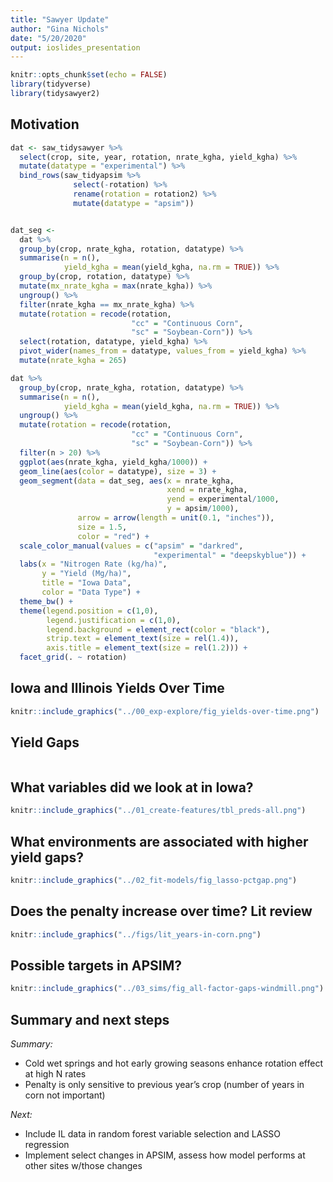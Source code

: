 ```yaml
---
title: "Sawyer Update"
author: "Gina Nichols"
date: "5/20/2020"
output: ioslides_presentation
---
```


```r
knitr::opts_chunk$set(echo = FALSE)
library(tidyverse)
library(tidysawyer2)
```

## Motivation

```r

dat <- saw_tidysawyer %>% 
  select(crop, site, year, rotation, nrate_kgha, yield_kgha) %>% 
  mutate(datatype = "experimental") %>% 
  bind_rows(saw_tidyapsim %>% 
              select(-rotation) %>% 
              rename(rotation = rotation2) %>% 
              mutate(datatype = "apsim"))


dat_seg <- 
  dat %>% 
  group_by(crop, nrate_kgha, rotation, datatype) %>%
  summarise(n = n(),
            yield_kgha = mean(yield_kgha, na.rm = TRUE)) %>% 
  group_by(crop, rotation, datatype) %>% 
  mutate(mx_nrate_kgha = max(nrate_kgha)) %>%
  ungroup() %>%
  filter(nrate_kgha == mx_nrate_kgha) %>% 
  mutate(rotation = recode(rotation,
                           "cc" = "Continuous Corn",
                           "sc" = "Soybean-Corn")) %>%
  select(rotation, datatype, yield_kgha) %>% 
  pivot_wider(names_from = datatype, values_from = yield_kgha) %>% 
  mutate(nrate_kgha = 265)

dat %>%
  group_by(crop, nrate_kgha, rotation, datatype) %>%
  summarise(n = n(),
            yield_kgha = mean(yield_kgha, na.rm = TRUE)) %>%
  ungroup() %>%
  mutate(rotation = recode(rotation,
                           "cc" = "Continuous Corn",
                           "sc" = "Soybean-Corn")) %>%
  filter(n > 20) %>%
  ggplot(aes(nrate_kgha, yield_kgha/1000)) +
  geom_line(aes(color = datatype), size = 3) +
  geom_segment(data = dat_seg, aes(x = nrate_kgha,
                                   xend = nrate_kgha,
                                   yend = experimental/1000,
                                   y = apsim/1000),
               arrow = arrow(length = unit(0.1, "inches")),
               size = 1.5,
               color = "red") +
  scale_color_manual(values = c("apsim" = "darkred",
                                "experimental" = "deepskyblue")) +
  labs(x = "Nitrogen Rate (kg/ha)",
       y = "Yield (Mg/ha)",
       title = "Iowa Data",
       color = "Data Type") +
  theme_bw() +
  theme(legend.position = c(1,0),
        legend.justification = c(1,0),
        legend.background = element_rect(color = "black"),
        strip.text = element_text(size = rel(1.4)),
        axis.title = element_text(size = rel(1.2))) +
  facet_grid(. ~ rotation)


```


## Iowa and Illinois Yields Over Time

```r
knitr::include_graphics("../00_exp-explore/fig_yields-over-time.png")

```

## Yield Gaps

```r

```


## What variables did we look at in Iowa?

```r
knitr::include_graphics("../01_create-features/tbl_preds-all.png")

```

## What environments are associated with higher yield gaps?

```r
knitr::include_graphics("../02_fit-models/fig_lasso-pctgap.png")

```

## Does the penalty increase over time? Lit review


```r
knitr::include_graphics("../figs/lit_years-in-corn.png")
```


## Possible targets in APSIM?


```r
knitr::include_graphics("../03_sims/fig_all-factor-gaps-windmill.png")

```

## Summary and next steps
*Summary:*

- Cold wet springs and hot early growing seasons enhance rotation effect at high N rates
- Penalty is only sensitive to previous year's crop (number of years in corn not important)

*Next:*

- Include IL data in random forest variable selection and LASSO regression
- Implement select changes in APSIM, assess how model performs at other sites w/those changes